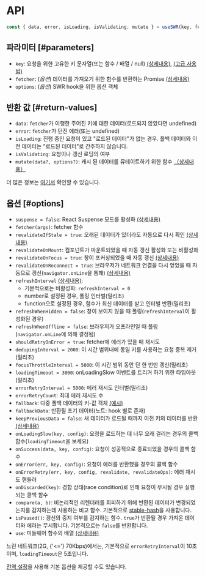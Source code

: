 
# API

```js
const { data, error, isLoading, isValidating, mutate } = useSWR(key, fetcher, options)
```

## 파라미터 [#parameters]

- `key`: 요청을 위한 고유한 키 문자열(또는 함수 / 배열 / null) [(상세내용)](/docs/arguments), [(고급 사용법)](/docs/conditional-fetching)
- `fetcher`: (_옵션_) 데이터를 가져오기 위한 함수를 반환하는 Promise [(상세내용)](/docs/data-fetching)
- `options`: (_옵션_) SWR hook을 위한 옵션 객체

## 반환 값 [#return-values]

- `data`: `fetcher`가 이행한 주어진 키에 대한 데이터(로드되지 않았다면 undefined)
- `error`: `fetcher`가 던진 에러(또는 undefined)
- `isLoading`: 진행 중인 요청이 있고 "로드된 데이터"가 없는 경우. 폴백 데이터와 이전 데이터는 "로드된 데이터"로 간주하지 않습니다.
- `isValidating`: 요청이나 갱신 로딩의 여부
- `mutate(data?, options?)`: 캐시 된 데이터를 뮤테이트하기 위한 함수 [（상세내용）](/docs/mutation)

더 많은 정보는 [여기서](/docs/advanced/understanding) 확인할 수 있습니다.

## 옵션 [#options]

- `suspense = false`: React Suspense 모드를 활성화 [(상세내용)](/docs/suspense)
- `fetcher(args)`: fetcher 함수
- `revalidateIfStale = true`: 오래된 데이터가 있더라도 자동으로 다시 확인 [(상세내용)](/docs/revalidation#disable-automatic-revalidations)
- `revalidateOnMount`: 컴포넌트가 마운트되었을 때 자동 갱신 활성화 또는 비활성화
- `revalidateOnFocus = true`: 창이 포커싱되었을 때 자동 갱신 [(상세내용)](/docs/revalidation)
- `revalidateOnReconnect = true`: 브라우저가 네트워크 연결을 다시 얻었을 때 자동으로 갱신(`navigator.onLine`을 통해) [(상세내용)](/docs/revalidation)
- `refreshInterval` [(상세내용)](/docs/revalidation):
  - 기본적으로는 비활성화: `refreshInterval = 0`
  - number로 설정된 경우, 폴링 인터벌(밀리초)
  - function으로 설정된 경우, 함수가 최신 데이터를 받고 인터벌 반환(밀리초)
- `refreshWhenHidden = false`: 창이 보이지 않을 때 폴링(`refreshInterval`이 활성화된 경우)
- `refreshWhenOffline = false`: 브라우저가 오프라인일 때 폴링(`navigator.onLine`에 의해 결정됨)
- `shouldRetryOnError = true`: fetcher에 에러가 있을 때 재시도
- `dedupingInterval = 2000`: 이 시간 범위내에 동일 키를 사용하는 요청 중복 제거(밀리초)
- `focusThrottleInterval = 5000`: 이 시간 범위 동안 단 한 번만 갱신(밀리초)
- `loadingTimeout = 3000`: onLoadingSlow 이벤트를 트리거 하기 위한 타임아웃(밀리초)
- `errorRetryInterval = 5000`: 에러 재시도 인터벌(밀리초)
- `errorRetryCount`: 최대 에러 재시도 수
- `fallback`: 다중 폴백 데이터의 키-값 객체 [(예시)](/docs/with-nextjs)
- `fallbackData`: 반환될 초기 데이터(노트: hook 별로 존재)
- `keepPreviousData = false`: 새 데이터가 로드될 때까지 이전 키의 데이터를 반환 [(상세내용)](/docs/advanced/understanding#return-previous-data-for-better-ux)
- `onLoadingSlow(key, config)`: 요청을 로드하는 데 너무 오래 걸리는 경우의 콜백 함수(`loadingTimeout`을 보세요)
- `onSuccess(data, key, config)`: 요청이 성공적으로 종료되었을 경우의 콜백 함수
- `onError(err, key, config)`: 요청이 에러를 반환했을 경우의 콜백 함수
- `onErrorRetry(err, key, config, revalidate, revalidateOps)`: 에러 재시도 핸들러
- `onDiscarded(key)`: 경합 상태(race condition)로 인해 요청이 무시될 경우 실행되는 콜백 함수
- `compare(a, b)`: 비논리적인 리렌더러를 회피하기 위해 반환된 데이터가 변경되었는지를 감지하는데 사용하는 비교 함수. 기본적으로 [stable-hash](https://github.com/shuding/stable-hash)을 사용합니다.
- `isPaused()`: 갱신의 중지 여부를 감지하는 함수. `true`가 반환될 경우 가져온 데이터와 에러는 무시합니다. 기본적으로는 `false`를 반환합니다.
- `use`: 미들웨어 함수의 배열 [(상세내용)](/docs/middleware)

<Callout emoji="💡">
  느린 네트워크(2G, {'<='} 70Kbps)에서는, 기본적으로 <code>errorRetryInterval</code>이 10초이며,
  <code>loadingTimeout</code>은 5초입니다.
</Callout>

[전역 설정](/docs/global-configuration)을 사용해 기본 옵션을 제공할 수도 있습니다.
